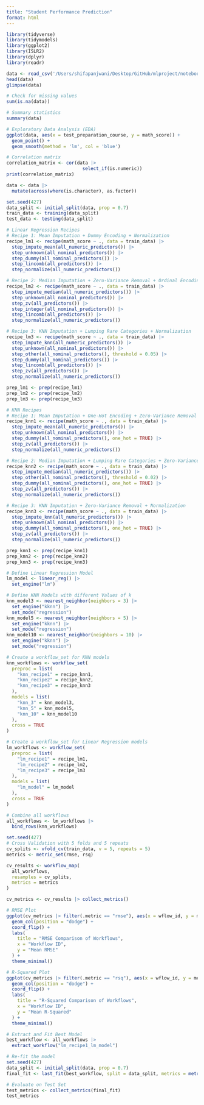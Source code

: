 ```yaml
---
title: "Student Performance Prediction"
format: html
---
```


```r
library(tidyverse)
library(tidymodels)
library(ggplot2)
library(ISLR2)
library(dplyr)
library(readr)

```

```r
data <- read_csv('/Users/shifapanjwani/Desktop/GitHub/mlproject/notebook/data/stud.csv')
head(data)
glimpse(data)
```
```r
# Check for missing values
sum(is.na(data))

# Summary statistics
summary(data)

# Exploratory Data Analysis (EDA)
ggplot(data, aes(x = test_preparation_course, y = math_score)) +
  geom_point() +
  geom_smooth(method = 'lm', col = 'blue')

```
```r
# Correlation matrix
correlation_matrix <- cor(data |>
                            select_if(is.numeric))
print(correlation_matrix)
```
```r
data <- data |>
  mutate(across(where(is.character), as.factor))
```

```r
set.seed(427)
data_split <- initial_split(data, prop = 0.7)
train_data <- training(data_split)
test_data <- testing(data_split)
```

```r
# Linear Regression Recipes
# Recipe 1: Mean Imputation + Dummy Encoding + Normalization
recipe_lm1 <- recipe(math_score ~ ., data = train_data) |>
  step_impute_mean(all_numeric_predictors()) |>
  step_unknown(all_nominal_predictors()) |>
  step_dummy(all_nominal_predictors()) |>
  step_lincomb(all_predictors()) |>
  step_normalize(all_numeric_predictors())

# Recipe 2: Median Imputation + Zero-Variance Removal + Ordinal Encoding
recipe_lm2 <- recipe(math_score ~ ., data = train_data) |>
  step_impute_median(all_numeric_predictors()) |>
  step_unknown(all_nominal_predictors()) |>
  step_zv(all_predictors()) |>
  step_integer(all_nominal_predictors()) |>
  step_lincomb(all_predictors()) |>
  step_normalize(all_numeric_predictors())

# Recipe 3: KNN Imputation + Lumping Rare Categories + Normalization
recipe_lm3 <- recipe(math_score ~ ., data = train_data) |>
  step_impute_knn(all_numeric_predictors()) |>
  step_unknown(all_nominal_predictors()) |>
  step_other(all_nominal_predictors(), threshold = 0.05) |>
  step_dummy(all_nominal_predictors()) |>
  step_lincomb(all_predictors()) |>
  step_zv(all_predictors()) |>
  step_normalize(all_numeric_predictors())

prep_lm1 <- prep(recipe_lm1)
prep_lm2 <- prep(recipe_lm2)
prep_lm3 <- prep(recipe_lm3)
```


```r
# KNN Recipes
# Recipe 1: Mean Imputation + One-Hot Encoding + Zero-Variance Removal + Normalization
recipe_knn1 <- recipe(math_score ~ ., data = train_data) |>
  step_impute_mean(all_numeric_predictors()) |>  
  step_unknown(all_nominal_predictors()) |>  
  step_dummy(all_nominal_predictors(), one_hot = TRUE) |>  
  step_zv(all_predictors()) |> 
  step_normalize(all_numeric_predictors())

# Recipe 2: Median Imputation + Lumping Rare Categories + Zero-Variance Removal + Normalization
recipe_knn2 <- recipe(math_score ~ ., data = train_data) |>
  step_impute_median(all_numeric_predictors()) |>  
  step_other(all_nominal_predictors(), threshold = 0.02) |>  
  step_dummy(all_nominal_predictors(), one_hot = TRUE) |>  
  step_zv(all_predictors()) |> 
  step_normalize(all_numeric_predictors())

# Recipe 3: KNN Imputation + Zero-Variance Removal + Normalization
recipe_knn3 <- recipe(math_score ~ ., data = train_data) |>
  step_impute_knn(all_numeric_predictors()) |>  
  step_unknown(all_nominal_predictors()) |>  
  step_dummy(all_nominal_predictors(), one_hot = TRUE) |>  
  step_zv(all_predictors()) |>  
  step_normalize(all_numeric_predictors())

prep_knn1 <- prep(recipe_knn1)
prep_knn2 <- prep(recipe_knn2)
prep_knn3 <- prep(recipe_knn3)
```


```r
# Define Linear Regression Model
lm_model <- linear_reg() |>  
  set_engine("lm")

# Define KNN Models with different Values of k
knn_model3 <- nearest_neighbor(neighbors = 3) |> 
  set_engine("kknn") |> 
  set_mode("regression")
knn_model5 <- nearest_neighbor(neighbors = 5) |> 
  set_engine("kknn") |> 
  set_mode("regression")
knn_model10 <- nearest_neighbor(neighbors = 10) |> 
  set_engine("kknn") |> 
  set_mode("regression")

# Create a workflow_set for KNN models
knn_workflows <- workflow_set(
  preproc = list(
    "knn_recipe1" = recipe_knn1,
    "knn_recipe2" = recipe_knn2,
    "knn_recipe3" = recipe_knn3
  ),
  models = list(
    "knn_3" = knn_model3,
    "knn_5" = knn_model5,
    "knn_10" = knn_model10
  ),
  cross = TRUE
)

# Create a workflow_set for Linear Regression models
lm_workflows <- workflow_set(
  preproc = list(
    "lm_recipe1" = recipe_lm1,
    "lm_recipe2" = recipe_lm2,
    "lm_recipe3" = recipe_lm3
  ),
  models = list(
    "lm_model" = lm_model
  ),
  cross = TRUE
)

# Combine all workflows
all_workflows <- lm_workflows |> 
  bind_rows(knn_workflows)

```


```r
set.seed(427)
# Cross Validation with 5 folds and 5 repeats
cv_splits <- vfold_cv(train_data, v = 5, repeats = 5)
metrics <- metric_set(rmse, rsq)

cv_results <- workflow_map(
  all_workflows,
  resamples = cv_splits,
  metrics = metrics
)

cv_metrics <- cv_results |> collect_metrics()
```

```r
# RMSE Plot
ggplot(cv_metrics |> filter(.metric == "rmse"), aes(x = wflow_id, y = mean, fill = model)) +
  geom_col(position = "dodge") +
  coord_flip() +
  labs(
    title = "RMSE Comparison of Workflows",
    x = "Workflow ID",
    y = "Mean RMSE"
  ) +
  theme_minimal()

# R-Squared Plot
ggplot(cv_metrics |> filter(.metric == "rsq"), aes(x = wflow_id, y = mean, fill = model)) +
  geom_col(position = "dodge") +
  coord_flip() +
  labs(
    title = "R-Squared Comparison of Workflows",
    x = "Workflow ID",
    y = "Mean R-Squared"
  ) +
  theme_minimal()
```
```r
# Extract and Fit Best Model
best_workflow <- all_workflows |>
  extract_workflow("lm_recipe1_lm_model") 

# Re-fit the model
set.seed(427)
data_split <- initial_split(data, prop = 0.7)
final_fit <- last_fit(best_workflow, split = data_split, metrics = metric_set(rmse, rsq))

# Evaluate on Test Set
test_metrics <- collect_metrics(final_fit)
test_metrics

```

